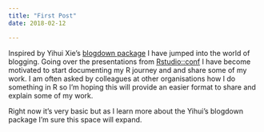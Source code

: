 ```yaml
---
title: "First Post"
date: 2018-02-12

---
```


Inspired by Yihui Xie's [blogdown package]( https://slides.yihui.name/2018-blogdown-rstudio-conf-Yihui-Xie.html#1) I have jumped into the world of blogging. Going over the presentations from [Rstudio::conf](https://www.rstudio.com/conference/) I have become motivated to start documenting my R journey and and share some of my work.  I am often asked by colleagues at other organisations  how I do something in R so I'm hoping this will provide an easier format to share and explain some of my work.   

Right now it's very basic but as I learn more about the Yihui's blogdown package I'm sure this space will expand. 
